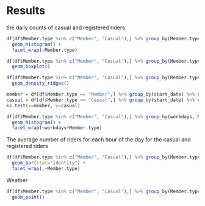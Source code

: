 # Results

the daily counts of casual and registered riders
```r
df[df$Member.type %in% c("Member", "Casual"),] %>% group_by(Member.type, start_date) %>% count() %>% ggplot(aes(n)) + 
  geom_histogram() + 
  facet_wrap(~Member.type)
```
```r
df[df$Member.type %in% c("Member", "Casual"),] %>% group_by(Member.type, start_date) %>% count() %>% ggplot(aes(x=Member.type, y=n)) +
  geom_boxplot()
```


```r
df[df$Member.type %in% c("Member", "Casual"),] %>% group_by(Member.type, start_date) %>% count() %>% ggplot(aes(x=n, y=Member.type)) +
  geom_density_ridges()
```
```r
member = df[df$Member.type == "Member",] %>% group_by(start_date) %>% count() %>% ungroup() %>% .$n
casual = df[df$Member.type == "Casual",] %>% group_by(start_date) %>% count() %>% ungroup() %>% .$n
ks.test(x=member, y=casual)
```
```r
df[df$Member.type %in% c("Member", "Casual"),] %>% group_by(workdays, Member.type, start_date) %>% count() %>% ggplot(aes(n)) + 
  geom_histogram() + 
  facet_wrap(~workdays+Member.type)
```


The average number of riders for each hour of the day for the casual and registered riders
```r
df[df$Member.type %in% c("Member", "Casual"),] %>% group_by(Member.type, start_hour) %>% count() %>% ggplot(aes(x=start_hour, y=n/24)) +
  geom_bar(stat="identity") +
  facet_wrap(.~Member.type)
```
Weather
```r
df[df$Member.type %in% c("Member", "Casual"),] %>% group_by(Member.type, start_date, TMAX) %>% count() %>% ggplot(aes(x=TMAX, y=n, color=Member.type)) +
  geom_point()
```


